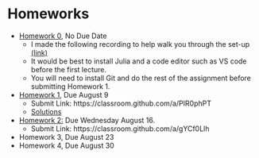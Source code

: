 # Homeworks


- [Homework 0](https://kevinghunt.github.io/ComputationCamp/homeworks/homework0.html), No Due Date
    - I made the following recording to help walk you through the set-up [(link)](https://uwmadison.zoom.us/rec/share/SbHWe_IMXFEaNy6ujwbKphJ2r3TgOvHtJqpkHT17NZDpX7cXcMdZhQtfmoC-WGNI.iN1B20YE_uH-QuFT?startTime=1690209565000)
    - It would be best to install Julia and a code editor such as VS code before the first lecture. 
    - You will need to install Git and do the rest of the assignment before submitting Homework 1.
- [Homework 1](https://kevinghunt.github.io/ComputationCamp/homeworks/homework1.html), Due August 9
    - Submit Link: https://classroom.github.com/a/PIR0phPT
    - [Solutions](https://kevinghunt.github.io/ComputationCamp/homework_solutions/Homework1_solutions.jl)
- [Homework 2:](https://kevinghunt.github.io/ComputationCamp/homeworks/homework2.html) Due Wednesday August 16. 
    - Submit Link: https://classroom.github.com/a/gYCf0Llh
- Homework 3, Due August 23
- Homework 4, Due August 30
